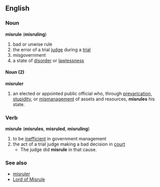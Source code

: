 == English ==
=== Noun ===
'''misrule''' ('''misruling''')
# bad or unwise rule
# the error of a trial [[judge]] during a [[trial]]
# misgovernment
# a state of [[disorder]] or [[lawlessness]]
==== Noun (2) ====
'''misruler'''
# an elected or appointed public official who, through [[prevarication]], [[stupidity]], or [[mismanagement]] of assets and resources, '''misrules''' his state.

=== Verb ===
'''misrule''' ('''misrules''', '''misruled''', '''misruling''')
# to be [[inefficient]] in government management
# the act of a trial judge making a bad decision in [[court]]
#* The judge did '''misrule''' in that cause.
=== See also ===
*[[misruler]]
*[[Lord of Misrule]]